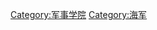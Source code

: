 {{Commons category|Naval academies}}
{{Commonscat|Naval academies}}

[[Category:军事学院|Category:军事学院]]
[[Category:海军|Category:海军]]